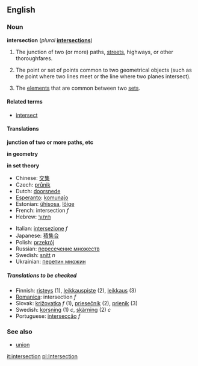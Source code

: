 ==English==
===Noun===
'''intersection''' (''plural'' '''[[intersections]]''')

# The junction of two (or more) paths, [[street]]s, highways, or other thoroughfares.
#{{geometry}} The point or set of points common to two geometrical objects (such as the point where two lines meet or the line where two planes intersect).
#{{settheory}} The [[element]]s that are common between two [[set]]s.

====Related terms====
*[[intersect]]

====Translations====

'''junction of two or more paths, etc'''
{{top}}
{{mid}}
{{bottom}}

'''in geometry'''
{{top}}
{{mid}}
{{bottom}}

'''in set theory'''
{{top}}
*Chinese: [[交集]]
*Czech: [[průnik]]
*Dutch: [[doorsnede]]
*[[Esperanto]]: [[komunaĵo]]
*Estonian: [[ühisosa]], [[lõige]]
*French: intersection ''f''
*Hebrew: [[חיתוך]]
{{mid}}
*Italian: [[intersezione]] ''f''
*Japanese: [[積集合]]
*Polish: [[przekrój]]
*Russian: [[пересечение множеств]]
*Swedish: [[snitt]] ''n''
*Ukrainian: [[перетин множин]]
{{bottom}}

=====Translations to be checked=====
<!--Remove this section after all translations have been put into the tables above-->
*Finnish: [[risteys]] (1), [[leikkauspiste]] (2), [[leikkaus]] (3)
*[[Romanica]]: intersection ''f''
*Slovak: [[križovatka]] ''f'' (1), [[priesečník]] (2), [[prienik]] (3)
*Swedish: [[korsning]] (1) ''c'', [[skärning]] (2) ''c''
*Portuguese: [[intersecção]] ''f''

===See also===
*[[union]]<!--in set theory-->

[[it:intersection]]
[[pl:Intersection]]